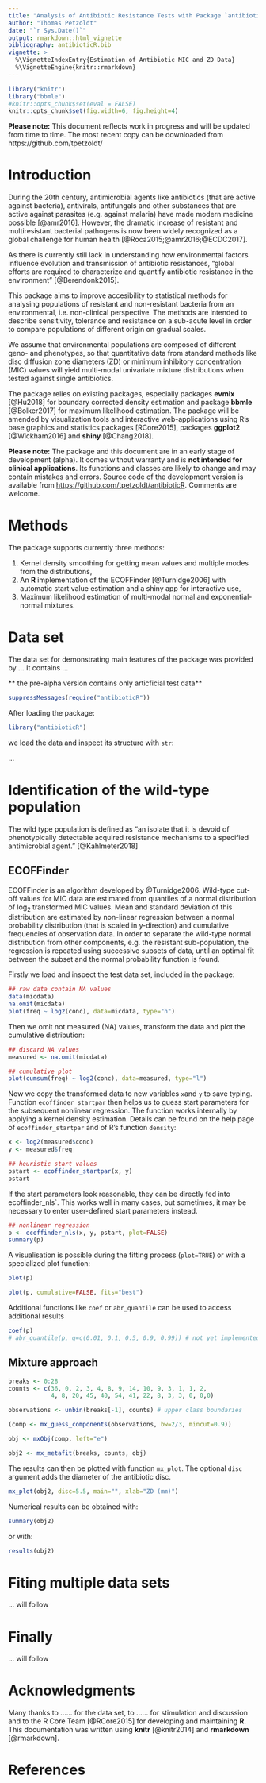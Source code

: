 ---
title: "Analysis of Antibiotic Resistance Tests with Package `antibioticR`"
author: "Thomas Petzoldt"
date: "`r Sys.Date()`"
output: rmarkdown::html_vignette
bibliography: antibioticR.bib
vignette: >
  %\VignetteIndexEntry{Estimation of Antibiotic MIC and ZD Data}
  %\VignetteEngine{knitr::rmarkdown}
---


```{r opts, echo = FALSE, message = FALSE}
library("knitr")
library("bbmle")
#knitr::opts_chunk$set(eval = FALSE)
knitr::opts_chunk$set(fig.width=6, fig.height=4)
```

<!--
possible output options are:
rmarkdown::pdf_document
rmarkdown::html_vignette

set to UTF if necessary with:
%\VignetteEncoding{UTF-8}

Bibliographies may need to set the LANG environment variable
LANG=en_US.UTF-8
-->

**Please note:** This document reflects work in progress and will be updated 
from time to time. The most recent copy can be downloaded from https://github.com/tpetzoldt/

Introduction
============

During the 20th century, antimicrobial agents like antibiotics (that are active against bacteria), 
antivirals, antifungals and other substances that are active against parasites (e.g. against malaria) 
have made modern medicine possible [@amr2016]. However, the dramatic increase of resistant and multiresistant bacterial pathogens is now been widely recognized as a global challenge for human health [@Roca2015;@amr2016;@ECDC2017].

As there is currently still lack in understanding how environmental factors influence evolution and transmission of antibiotic resistances, "global efforts are required to characterize and quantify antibiotic resistance in the environment" [@Berendonk2015].

This package aims to improve accesibility to statistical methods for analysing populations of resistant and non-resistant bacteria from an environmental, i.e. non-clinical perspective. The methods are intended to describe sensitivity, tolerance and resistance on a sub-acute level in order to compare populations of different origin on gradual scales.

We assume that environmental populations are composed of different geno- and phenotypes, so that quantitative data from standard methods like disc diffusion zone diameters (ZD) or minimum inhibitory concentration (MIC) values will yield multi-modal univariate mixture distributions when tested against single antibiotics.

The package relies on existing packages, especially packages  **evmix** [@Hu2018] for boundary corrected density estimation and package **bbmle** [@Bolker2017] for maximum likelihood estimation. The package will be amended by visualization tools and interactive web-applications using R's base graphics and statistics packages [RCore2015], packages **ggplot2** [@Wickham2016] and **shiny** [@Chang2018].

**Please note:** The package and this document are in an early stage of development (alpha). It comes without warranty and is **not intended for clinical applications**. Its functions and classes are likely to change and may contain mistakes and errors. Source code of the development version is available from <https://github.com/tpetzoldt/antibioticR>. Comments are welcome.




Methods
=======

The package supports currently three methods:

1. Kernel density smoothing for getting mean values and multiple modes from the distributions,
2. An **R** implementation of the ECOFFinder [@Turnidge2006]  with automatic start value 
  estimation and a shiny app for interactive use,
3. Maximum likelihood estimation of multi-modal normal and exponential-normal mixtures.


Data set
========

The data set for demonstrating main features of the package was
provided by ... It contains ...

** the pre-alpha version contains only articficial test data** 


```{r eval=TRUE, echo=FALSE, results="hide"}
suppressMessages(require("antibioticR"))
```

After loading the package:

```{r eval=FALSE}
library("antibioticR")
```

we load the data and inspect its structure with `str`:

...

Identification of the wild-type population
==========================================

The wild type population is defined as "an isolate that it is 
devoid of phenotypically detectable acquired resistance mechanisms to a 
specified antimicrobial agent." [@Kahlmeter2018]

ECOFFinder
----------

ECOFFinder is an algorithm developed by @Turnidge2006. Wild-type cut-off values 
for MIC data are estimated from quantiles of a normal distribution of $\log_2$ 
transformed MIC values. Mean and standard deviation of this distribution are
estimated by non-linear regression between a normal probability distribution 
(that is scaled in y-direction) and cumulative frequencies of observation data. In order to 
separate the wild-type normal distribution from other components, e.g. the 
resistant sub-population, the regression is repeated using successive subsets of 
data, until an optimal fit between the subset and the normal probability 
function is found.

Firstly we load and inspect the test data set, included in the package:

```{r}
## raw data contain NA values
data(micdata)
na.omit(micdata)
plot(freq ~ log2(conc), data=micdata, type="h")
```

Then we omit not measured (NA) values, transform the data and plot the cumulative distribution:

```{r}
## discard NA values
measured <- na.omit(micdata)

## cumulative plot
plot(cumsum(freq) ~ log2(conc), data=measured, type="l")
```

Now we copy the transformed data to new variables `x`and `y` to save typing. 
Function `ecoffinder_startpar` then helps us to guess start parameters for the 
subsequent nonlinear regression. The function works internally by applying a 
kernel density estimation. Details can be found on the help page of 
`ecoffinder_startpar` and of R's function `density`:

```{r}
x <- log2(measured$conc)
y <- measured$freq

## heuristic start values
pstart <- ecoffinder_startpar(x, y)
pstart
```

If the start parameters look reasonable, they can be directly fed into ecoffinder_nls`. 
This works well in many cases, but sometimes, it may be necessary to enter 
user-defined start parameters instead. 

```{r}
## nonlinear regression
p <- ecoffinder_nls(x, y, pstart, plot=FALSE)
summary(p)
```
A visualisation is possible during the fitting process (`plot=TRUE`) or with a 
specialized plot function:

```{r, fig.width=6, fig.height=4}
plot(p)
```

```{r}
plot(p, cumulative=FALSE, fits="best")
```


Additional functions like `coef` or `abr_quantile` can be used to access additional results

```{r}
coef(p)
# abr_quantile(p, q=c(0.01, 0.1, 0.5, 0.9, 0.99)) # not yet implemented, needs log2_flag
```


Mixture approach
----------------


```{r}
breaks <- 0:28
counts <- c(36, 0, 2, 3, 4, 8, 9, 14, 10, 9, 3, 1, 1, 2,
            4, 8, 20, 45, 40, 54, 41, 22, 8, 3, 3, 0, 0,0)

observations <- unbin(breaks[-1], counts) # upper class boundaries

(comp <- mx_guess_components(observations, bw=2/3, mincut=0.9))

obj <- mxObj(comp, left="e")

obj2 <- mx_metafit(breaks, counts, obj)
```

The results can then be plotted with function `mx_plot`. The optional `disc` 
argument adds the diameter of the antibiotic disc.

```{r}
mx_plot(obj2, disc=5.5, main="", xlab="ZD (mm)")
```

Numerical results can be obtained with:

```{r}
summary(obj2)
```

or with:

```{r}
results(obj2)
```



Fiting multiple data sets
=========================

... will follow

Finally
=======

... will follow

Acknowledgments
===============

Many thanks to ...... for the data set, to ...... for stimulation and discussion and
to the R Core Team [@RCore2015] for developing and maintaining **R**. 
This documentation was written using **knitr** [@knitr2014] and **rmarkdown**
[@rmarkdown].


References
==========

